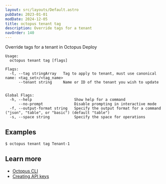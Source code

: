 ```yaml
---
layout: src/layouts/Default.astro
pubDate: 2023-01-01
modDate: 2024-12-05
title: octopus tenant tag
description: Override tags for a tenant
navOrder: 140
---
```


Override tags for a tenant in Octopus Deploy

```
Usage:
  octopus tenant tag [flags]

Flags:
  -t, --tag stringArray   Tag to apply to tenant, must use canonical name: <tag_set>/<tag_name>
      --tenant string     Name or ID of the tenant you wish to update


Global Flags:
  -h, --help                   Show help for a command
      --no-prompt              Disable prompting in interactive mode
  -f, --output-format string   Specify the output format for a command ("json", "table", or "basic") (default "table")
  -s, --space string           Specify the space for operations

```

## Examples

<SamplesInstance />

```
$ octopus tenant tag Tenant-1

```

## Learn more

- [Octopus CLI](/docs/octopus-rest-api/cli)
- [Creating API keys](/docs/octopus-rest-api/how-to-create-an-api-key)